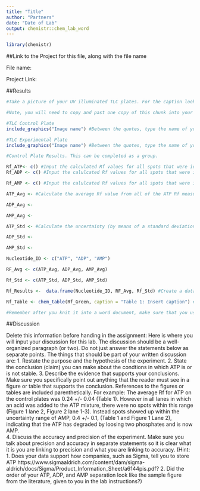 ```yaml
---
title: "Title"
author: "Partners"
date: "Date of Lab"
output: chemistr::chem_lab_word
---
```



```r
library(chemistr)
```        
##Link to the Project for this file, along with the file name

File name: 

Project Link: 


##Results

```r
#Take a picture of your UV illuminated TLC plates. For the caption look at the literaure figure in the instructions.  Use that as a template for writing a good caption. 

#Note, you will need to copy and past one copy of this chunk into your final lab report for each person in your group.

#TLC Control Plate
include_graphics("Image name") #Between the quotes, type the name of your image file EXACTLY as it appears in the file you uploaded.

#TLC Experimental Plate
include_graphics("Image name") #Between the quotes, type the name of your image file EXACTLY as it appears in the file you uploaded.
```

```r
#Control Plate Results. This can be completed as a group.

Rf_ATP<- c() #Input the calculated Rf values for all spots that were identified as ATP on the control plate   
Rf_ADP <- c() #Input the calulcated Rf values for all spots that were identified as ADP on the control plates

Rf_AMP <- c() #Input the calulcated Rf values for all spots that were identified as AMP on the control plates

ATP_Avg <- #Calculate the average Rf value from all of the ATP Rf measurements by using the function mean(variable name).

ADP_Avg <- 

AMP_Avg <- 

ATP_Std <- #Calculate the uncertainty (by means of a standard deviation) in the average Rf value from all of the ATP Rf measurements by using the function sd(variable name).

ADP_Std <- 

AMP_Std <-

Nucleotide_ID <- c("ATP", "ADP", "AMP")

RF_Avg <- c(ATP_Avg, ADP_Avg, AMP_Avg)

Rf_Std <- c(ATP_Std, ADP_Std, AMP_Std)

Rf_Results <-  data.frame(Nucleotide_ID, RF_Avg, Rf_Std) #Create a dataframe of the average results with uncertanties. 

Rf_Table <- chem_table(Rf_Green, caption = "Table 1: Insert caption") #Create a table of the Rf results.  

#Remember after you knit it into a word document, make sure that you use the correct significant figures to report the averages and standard deviations.

```



##Discussion

Delete this information before handing in the assignment:
Here is where you will input your discussion for this lab. The discussion should be a well-organized paragraph (or two). Do not just answer the statements below as separate points.  The things that should be part of your written discussion are:
1.  Restate the purpose and the hypothesis of the experiment.
2.  State the conclusion (claim) you can make about the condtions in which ATP is or is not stable.	
3.  Describe the evidence that supports your conclusions.  Make sure you specifically point out anything that the reader must see in a figure or table that supports the conclusion.  References to the figures or tables are included parenthetically.  For example:  The average Rf for ATP on the control plates was 0.24 +/- 0.04 (Table 1).  However in all lanes in which an acid was added to the ATP mixture, there were no spots within this range (Figure 1 lane 2, Figure 2 lane 1-3).  Instead spots showed up within the uncertainty range of AMP, 0.4 +/- 0.1, (Table 1 and Figure 1 Lane 2), indicating that the ATP has degraded by loosing two phosphates and is now AMP.    
4.  Discuss the accuracy and precision of the experiment.  Make sure you talk about precision and accuracy in separate statements so it is clear what it is you are linking to precision and what you are linking to accuracy.
(Hint: 1. Does your data support how companies, such as Sigma, tell you to store ATP https://www.sigmaaldrich.com/content/dam/sigma-aldrich/docs/Sigma/Product_Information_Sheet/a6144pis.pdf? 2. Did the order of your ATP, ADP, and AMP separation look like the sample figure from the literature, given to you in the lab instructions?)


